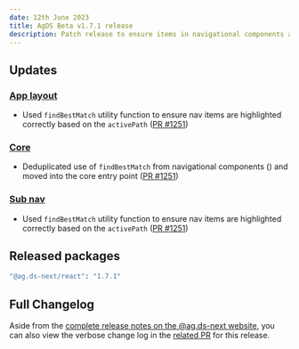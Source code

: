 ```yaml
---
date: 12th June 2023
title: AgDS Beta v1.7.1 release
description: Patch release to ensure items in navigational components are highlighted correctly based on the active path.
---
```


## Updates

### [App layout](/components/app-layout)

- Used `findBestMatch` utility function to ensure nav items are highlighted correctly based on the `activePath` ([PR #1251](https://github.com/agriculturegovau/agds-next/pull/1251))

### [Core](/components/sub-nav)

- Deduplicated use of `findBestMatch` from navigational components () and moved into the core entry point ([PR #1251](https://github.com/agriculturegovau/agds-next/pull/1251))

### [Sub nav](/components/sub-nav)

- Used `findBestMatch` utility function to ensure nav items are highlighted correctly based on the `activePath` ([PR #1251](https://github.com/agriculturegovau/agds-next/pull/1251))

## Released packages

```sh
"@ag.ds-next/react": "1.7.1"
```

## Full Changelog

Aside from the [complete release notes on the @ag.ds-next website](https://design-system.agriculture.gov.au/updates/2023-07-12), you can also view the verbose change log in the [related PR](https://github.com/agriculturegovau/agds-next/pull/1254) for this release.
